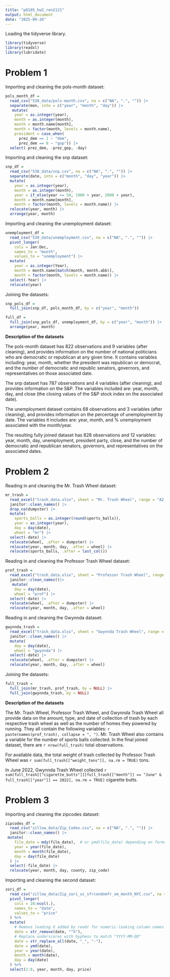 ```yaml
---
title: "p8105_hw2_ren2121"
output: html_document
date: "2025-09-26"
---
```


Loading the tidyverse library.

```r
library(tidyverse)
library(readxl)
library(lubridate)
```

# Problem 1

Importing and cleaning the pols-month dataset:

```r

pols_month_df =
  read_csv("538_data/pols-month.csv", na = c("NA", ".", "")) |> 
  separate(mon, into = c("year", "month", "day")) |> 
   mutate(
    year = as.integer(year),
    month = as.integer(month),                 
    month = month.name[month],                  
    month = factor(month, levels = month.name),
    president = case_when(
      prez_dem == 1 ~ "dem",
      prez_dem == 0 ~ "gop")) |> 
  select(-prez_dem, -prez_gop, -day)

```

Importing and cleaning the snp dataset:

```r

snp_df =
  read_csv("538_data/snp.csv", na = c("NA", ".", "")) |> 
  separate(date, into = c("month", "day", "year")) |> 
  mutate(
    year = as.integer(year),
    month = as.integer(month),
    year = if_else(year >= 50, 1900 + year, 2000 + year),
    month = month.name[month],
    month = factor(month, levels = month.name)) |> 
  relocate(year, month) |> 
  arrange(year, month)

```

Importing and cleaning the unemployment dataset:

```r

unemployment_df =
  read_csv("538_data/unemployment.csv", na = c("NA", ".", "")) |> 
  pivot_longer(
    cols = Jan:Dec,
    names_to = "month",
    values_to = "unemployment") |> 
  mutate(
    year = as.integer(Year),                     
    month = month.name[match(month, month.abb)],
    month = factor(month, levels = month.name)) |>  
  select(-Year) |> 
  relocate(year)

```

Joining the datasets:

```r
snp_pols_df = 
  full_join(snp_df, pols_month_df, by = c("year", "month"))

full_df = 
  full_join(snp_pols_df, unemployment_df, by = c("year", "month")) |> 
  arrange(year, month)
```

**Description of the datasets**

The pols-month dataset has 822 observations and 9 variables (after cleaning), and provides information on the number of national politicians who are democratic or republican at any given time. It contains variables including: year, month, whether the president was republican or democrat, and the number of democratic and republic senators, governors, and representatives on those associated date.

The snp dataset has 787 observations and 4 variables (after cleaning), and provides information on the S&P. The variables included are: year, month, day, and close (the closing values of the S&P stock index on the associated date).

The unemployment dataset contains 68 observations and 3 variables (after cleaning), and provides information on the percentage of unemployment by date. The variables it includes are: year, month, and % unemployment associated with the month/year.

The resulting fully joined dataset has 828 observations and 12 variables: year, month, day, unemployment, president party, close, and the number of democratic and republican senators, governors, and representatives on the associated dates.

# Problem 2

Reading in and cleaning the Mr. Trash Wheel dataset:

```r

mr_trash = 
  read_excel("trash_data.xlsx", sheet = "Mr. Trash Wheel", range = "A2:N653") |> 
  janitor::clean_names() |> 
  drop_na(dumpster) |> 
  mutate(
    sports_balls = as.integer(round(sports_balls)),
    year = as.integer(year),
    day = day(date),  
    wheel = "mr") |> 
  select(-date) |>  
  relocate(wheel, .after = dumpster) |> 
  relocate(year, month, day, .after = wheel) |> 
  relocate(sports_balls, .after = last_col())

```

Reading in and cleaning the Professor Trash Wheel dataset:

```r

prof_trash = 
  read_excel("trash_data.xlsx", sheet = "Professor Trash Wheel", range = "A2:M120") |> 
  janitor::clean_names()|> 
   mutate(
    day = day(date),
    wheel = "prof") |> 
  select(-date) |> 
  relocate(wheel, .after = dumpster) |> 
  relocate(year, month, day, .after = wheel)

```

Reading in and cleaning the Gwynnda dataset:

```r

gwynnda_trash = 
  read_excel("trash_data.xlsx", sheet = "Gwynnda Trash Wheel", range = "A2:L265") |> 
  janitor::clean_names() |> 
  mutate(
    day = day(date),
    wheel = "gwynnda") |> 
  select(-date) |> 
  relocate(wheel, .after = dumpster) |> 
  relocate(year, month, day, .after = wheel)

```

Joining the datasets:

```r

full_trash = 
  full_join(mr_trash, prof_trash, by = NULL) |> 
  full_join(gwynnda_trash, by = NULL)

```

**Description of the datasets**

The Mr. Trash Wheel, Professor Trash Wheel, and Gwynnda Trash Wheel all provide data on the amount, type, and date of collection of trash by each respective trash wheel as well as the number of homes they powered by running. They all contain the following variables: `r paste(names(prof_trash), collapse = ", ")`. Mr. Trash Wheel also contains a variable for the number of sports balls collected. In the final joined dataset, there are `r nrow(full_trash)` total observations.

For available data, the total weight of trash collected by Professor Trash Wheel was `r sum(full_trash[["weight_tons"]], na.rm = TRUE)` tons.

In June 2022, Gwynnda Trash Wheel collected `r sum(full_trash[["cigarette_butts"]][full_trash[["month"]] == "June" & full_trash[["year"]] == 2022], na.rm = TRUE)` cigarette butts.

# Problem 3

Importing and cleaning the zipcodes dataset:

```r

zipcodes_df = 
  read_csv("zillow_data/Zip_Codes.csv", na = c("NA", ".", "")) |> 
  janitor::clean_names() |> 
 mutate(
    file_date = mdy(file_date),  # or ymd(file_date) depending on format
    year = year(file_date),
    month = month(file_date),
    day = day(file_date)
  ) |> 
  select(-file_date) |> 
  relocate(year, month, day, county, zip_code)

```

Importing and cleaning the second dataset:

```r

zori_df =
  read_csv("zillow_data/Zip_zori_uc_sfrcondomfr_sm_month_NYC.csv", na = c("NA", ".", "")) %>%
  pivot_longer(
    cols = 10:ncol(.),
    names_to = "date",
    values_to = "price"
  ) %>%
  mutate(
    # Remove leading X added by readr for numeric-looking column names
    date = str_remove(date, "^X"),
    # Replace underscores with hyphens to match "YYYY-MM-DD"
    date = str_replace_all(date, "_", "-"),
    date = ymd(date),
    year = year(date),
    month = month(date),
    day = day(date)
  ) %>%
  select(1:9, year, month, day, price)

```







